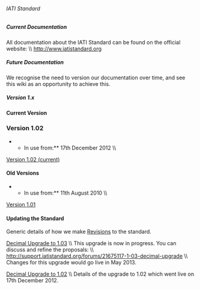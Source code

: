 ====== IATI Standard ======

===== Current Documentation =====
All documentation about the IATI Standard can be found on the official website: \\
http://www.iatistandard.org

===== Future Documentation =====
We recognise the need to version our documentation over time, and see this wiki as an opportunity to achieve this. 

===== Version 1.x =====

==== Current Version ====
=== Version 1.02 ===
**In use from:** 17th December 2012  \\
[[standard:documentation:1.02:start|Version 1.02 (current)]]


==== Old Versions ====
**In use from:** 11th August 2010  \\
[[standard:documentation:1.0:start|Version 1.01]]


====Updating the Standard====
Generic details of how we make [[standard:revision:start|Revisions]] to the standard.

[[standard:documentation:1.03:start|Decimal Upgrade to 1.03]] \\
This upgrade is now in progress. You can discuss and refine the proposals: \\
http://support.iatistandard.org/forums/21675117-1-03-decimal-upgrade \\
Changes for this upgrade would go live in May 2013.

[[standard:documentation:1.02:start|Decimal Upgrade to 1.02]] \\
Details of the upgrade to 1.02 which went live on 17th December 2012.
